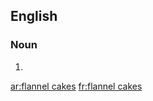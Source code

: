 ==English==

===Noun===
{{head|en|plural|head=[[flannel]] [[cake]]s}}

# {{plural of|flannel cake|lang=en}}

[[ar:flannel cakes]]
[[fr:flannel cakes]]